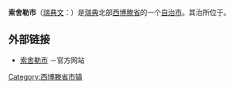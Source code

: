 {{Infobox Kommun|
name=Sorsele|
fullname=Sorsele kommun|
isocode= |
capital={{link-en|索舍勒|Sorsele}}|
governor=|
county=[[西博滕省|西博滕省]]|
province=[[拉普兰_(瑞典)|拉普兰]]|
arearank=第9名|
area=7,464|
areapercent=x.x|
population_as_of=2005|
populationrank=第289名|
population=2,957| 
populationpercent=x.x|
populationdensity=0.4|
coatofarms=[[File:Sorsele_vapen.svg|100px]]|
map=[[File:Sorsele_Municipality_in_Västerbotten_County.png|220px]]|
}}

'''索舍勒市'''（[[瑞典文|瑞典文]]：{{lang|sv|''Sorsele kommun''}}）是[[瑞典|瑞典]]北部[[西博滕省|西博滕省]]的一个[[瑞典自治市|自治市]]。其治所位于{{link-en|索舍勒|Sorsele}}。

== 外部链接 ==
* [http://www.sorsele.se 索舍勒市] {{Wayback|url=http://www.sorsele.se/ |date=20130203071905 }}－官方网站

{{Västerbotten County}}
{{Localities in Sorsele Municipality}}

[[Category:西博滕省市镇|Category:西博滕省市镇]]